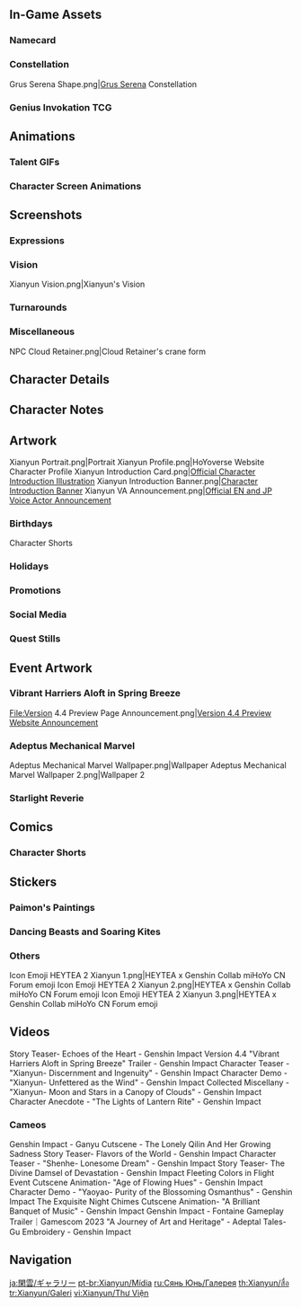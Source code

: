 {{CharacterTabs}}
{{TOC Limit}}

==In-Game Assets==
{{Assets}}

===Namecard===
{{Assets/Namecard|White Clouds|Xianyun}}

===Constellation===
<gallery>Grus Serena Shape.png|[[Grus Serena]] Constellation</gallery>

===Genius Invokation TCG===
{{Main|Genius Invokation TCG}}
{{Genius Invokation TCG Cards by Featured Gallery}}

==Animations==
===Talent GIFs===
{{Talent Previews by Character|Xianyun}}

===Character Screen Animations===
{{Preview/CharacterAnimations}}

==Screenshots==
===Expressions===
{{Character Expression|Xianyun|Default|Confident|Pensive}}

===Vision===
<gallery>Xianyun Vision.png|Xianyun's Vision</gallery>

===Turnarounds===
{{Turnarounds}}

===Miscellaneous===
<gallery>
NPC Cloud Retainer.png|Cloud Retainer's crane form
</gallery>

==Character Details==
{{Files by Character Gallery|Character Details|character=Xianyun}}

==Character Notes==
{{Files by Character Gallery|Character Notes|character=Xianyun}}

==Artwork==
<gallery>
Xianyun Portrait.png|Portrait
Xianyun Profile.png|HoYoverse Website Character Profile
Xianyun Introduction Card.png|[https://twitter.com/GenshinImpact/status/1736687837918179640 Official Character Introduction Illustration]
Xianyun Introduction Banner.png|[https://www.hoyolab.com/article/23673852 Character Introduction Banner]<!--2023-12-18-->
Xianyun VA Announcement.png|[https://twitter.com/GenshinImpact/status/1750398313718071732 Official EN and JP Voice Actor Announcement]
</gallery>

===Birthdays===
{{Files by Character Gallery|Xianyun Birthday Artwork|character = Xianyun|not1=Character Shorts|not2=Taking Pictures and Recounting Good Times Images}}

;Character Shorts
{{Files by Character Gallery|Xianyun Birthday Artwork|character = Xianyun|not1=Character Birthday Artwork|not2=Taking Pictures and Recounting Good Times Images}}
<!--
;Taking Pictures and Recounting Good Times
{{Main|Taking Pictures and Recounting Good Times/Story/Xianyun}}
{{Files by Character Gallery|Xianyun Birthday Artwork|character = Xianyun|not1=Character Shorts|not2=Character Birthday Artwork}}
-->
===Holidays===
{{Files by Character Gallery|Holiday Artwork}}

===Promotions===
{{Files by Character Gallery|Promotional Artwork}}

===Social Media===
{{Files by Character Gallery|Social Media Celebration}}

===Quest Stills===
{{Files by Character Gallery|Quest Stills}}
<!--
===Miscellaneous===
{{Files by Character Gallery|Miscellaneous Artwork}}
-->
==Event Artwork==
===Vibrant Harriers Aloft in Spring Breeze===
{{Main|Version/4.4|l1=Vibrant Harriers Aloft in Spring Breeze}}<gallery>
File:Version 4.4 Preview Page Announcement.png|[https://x.com/GenshinImpact/status/1748557591545036859 Version 4.4 Preview Website Announcement]
</gallery>

===Adeptus Mechanical Marvel===
{{Main|Adeptus Mechanical Marvel}}
<gallery>
Adeptus Mechanical Marvel Wallpaper.png|Wallpaper
Adeptus Mechanical Marvel Wallpaper 2.png|Wallpaper 2
</gallery>

===Starlight Reverie===
{{Main|Starlight Reverie}}
{{Files by Character Gallery|Starlight Reverie Images}}

==Comics==
<!--
===Genshin Impact Preview Manga===
<gallery>

</gallery>

===4-Panel Comics===
<gallery>

</gallery>
-->
===Character Shorts===
{{Files by Character Gallery|Character Shorts|character = Xianyun|not1=Xianyun Birthday Artwork}}

==Stickers==
===Paimon's Paintings===
{{Paimon's Paintings Images|Xianyun|nochar=1|nopplink=1}}
<!--
===Special Program Chibis===
{{Files by Character Gallery|Special Program Chibis}}
-->
===Dancing Beasts and Soaring Kites===
{{Files by Character Gallery|Dancing Beasts and Soaring Kites Emojis}}
===Others===
<gallery>
Icon Emoji HEYTEA 2 Xianyun 1.png|HEYTEA x Genshin Collab miHoYo CN Forum emoji
Icon Emoji HEYTEA 2 Xianyun 2.png|HEYTEA x Genshin Collab miHoYo CN Forum emoji
Icon Emoji HEYTEA 2 Xianyun 3.png|HEYTEA x Genshin Collab miHoYo CN Forum emoji
</gallery>

==Videos==
<!-- Keep videos in chronological order.
--><gallery>
Story Teaser- Echoes of the Heart - Genshin Impact
Version 4.4 "Vibrant Harriers Aloft in Spring Breeze" Trailer - Genshin Impact
Character Teaser - "Xianyun- Discernment and Ingenuity" - Genshin Impact
Character Demo - "Xianyun- Unfettered as the Wind" - Genshin Impact
Collected Miscellany - "Xianyun- Moon and Stars in a Canopy of Clouds" - Genshin Impact
Character Anecdote - "The Lights of Lantern Rite" - Genshin Impact
</gallery>

===Cameos===
<gallery>
Genshin Impact - Ganyu Cutscene - The Lonely Qilin And Her Growing Sadness
Story Teaser- Flavors of the World - Genshin Impact
Character Teaser - "Shenhe- Lonesome Dream" - Genshin Impact
Story Teaser- The Divine Damsel of Devastation - Genshin Impact
Fleeting Colors in Flight Event Cutscene Animation- "Age of Flowing Hues" - Genshin Impact
Character Demo - "Yaoyao- Purity of the Blossoming Osmanthus" - Genshin Impact
The Exquisite Night Chimes Cutscene Animation- "A Brilliant Banquet of Music" - Genshin Impact
Genshin Impact - Fontaine Gameplay Trailer｜Gamescom 2023
"A Journey of Art and Heritage" - Adeptal Tales- Gu Embroidery - Genshin Impact
</gallery>
<!--
==References==
{{Reflist}}
-->

==Navigation==
{{Character Navbox|Gallery}}

[[ja:閑雲/ギャラリー]]
[[pt-br:Xianyun/Mídia]]
[[ru:Сянь Юнь/Галерея]]
[[th:Xianyun/สื่อ]]
[[tr:Xianyun/Galeri]]
[[vi:Xianyun/Thư Viện]]
